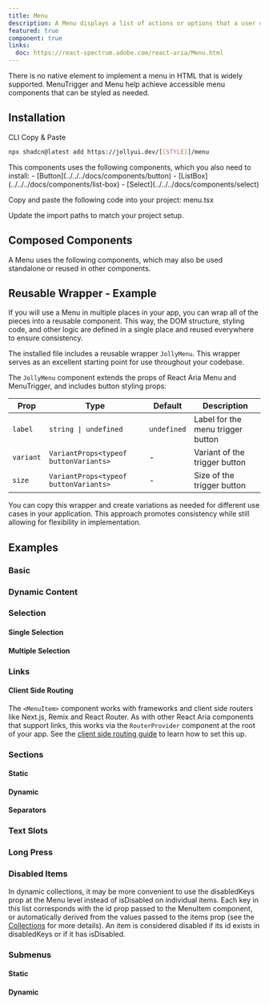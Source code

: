 ```yaml
---
title: Menu
description: A Menu displays a list of actions or options that a user can choose.
featured: true
component: true
links:
  doc: https://react-spectrum.adobe.com/react-aria/Menu.html
---
```


There is no native element to implement a menu in HTML that is widely supported. MenuTrigger and Menu help achieve accessible menu components that can be styled as needed.

<ComponentPreview name="menu-demo" />

## Installation

<Tabs defaultValue="cli">

<TabsList>
  <TabsTrigger value="cli">CLI</TabsTrigger>
  <TabsTrigger value="manual">Copy & Paste</TabsTrigger>
</TabsList>

<TabsContent value="cli">

```bash
npx shadcn@latest add https://jollyui.dev/[[STYLE]]/menu
```

</TabsContent>

<TabsContent value="manual">

<Steps>

<Step>
  This components uses the following components, which you also need to install:
  - [Button](../../../docs/components/button) -
  [ListBox](../../../docs/components/list-box) -
  [Select](../../../docs/components/select)
</Step>

<Step>Copy and paste the following code into your project: menu.tsx</Step>

<ComponentSource name="menu" />

<Step>Update the import paths to match your project setup.</Step>

</Steps>

</TabsContent>

</Tabs>

## Composed Components

A Menu uses the following components, which may also be used standalone or reused in other components.

<ComponentCards>
  <ComponentCard component="button" />
  <ComponentCard component="popover" />
</ComponentCards>

## Reusable Wrapper - Example

If you will use a Menu in multiple places in your app, you can wrap all of the pieces into a reusable component. This way, the DOM structure, styling code, and other logic are defined in a single place and reused everywhere to ensure consistency.

The installed file includes a reusable wrapper `JollyMenu`. This wrapper serves as an excellent starting point for use throughout your codebase.

<ComponentPreview name="menu-reusable" />

The `JollyMenu` component extends the props of React Aria Menu and MenuTrigger, and includes button styling props:

| Prop      | Type                                  | Default     | Description                       |
| --------- | ------------------------------------- | ----------- | --------------------------------- |
| `label`   | `string \| undefined`                 | `undefined` | Label for the menu trigger button |
| `variant` | `VariantProps<typeof buttonVariants>` | -           | Variant of the trigger button     |
| `size`    | `VariantProps<typeof buttonVariants>` | -           | Size of the trigger button        |

You can copy this wrapper and create variations as needed for different use cases in your application. This approach promotes consistency while still allowing for flexibility in implementation.

## Examples

### Basic

<ComponentPreview name="menu-demo" />

### Dynamic Content

<ComponentPreview name="menu-content" />

### Selection

#### Single Selection

<ComponentPreview name="menu-selection-single" />

#### Multiple Selection

<ComponentPreview name="menu-selection-multiple" />

### Links

<ComponentPreview name="menu-links" />

#### Client Side Routing

The `<MenuItem>` component works with frameworks and client side routers like Next.js, Remix and React Router.
As with other React Aria components that support links, this works via the `RouterProvider` component at the root of your app.
See the [client side routing guide](https://react-spectrum.adobe.com/react-aria/routing.html) to learn how to set this up.

### Sections

#### Static

<ComponentPreview name="menu-sections" />

#### Dynamic

<ComponentPreview name="menu-sections-dynamic" />

#### Separators

<ComponentPreview name="menu-separators" />

### Text Slots

<ComponentPreview name="menu-text-slots" />

### Long Press

<ComponentPreview name="menu-long-press" />

### Disabled Items

<ComponentPreview name="menu-disabled-items" />

In dynamic collections, it may be more convenient to use the disabledKeys prop at the Menu level instead of isDisabled on individual items. Each key in this list corresponds with the id prop passed to the MenuItem component, or automatically derived from the values passed to the items prop (see the [Collections](https://react-spectrum.adobe.com/react-aria/collections.html) for more details). An item is considered disabled if its id exists in disabledKeys or if it has isDisabled.

<ComponentPreview name="menu-disabled-keys" />

### Submenus

#### Static

<ComponentPreview name="menu-sub-menu" />

#### Dynamic

<ComponentPreview name="menu-sub-menu-dynamic" />
